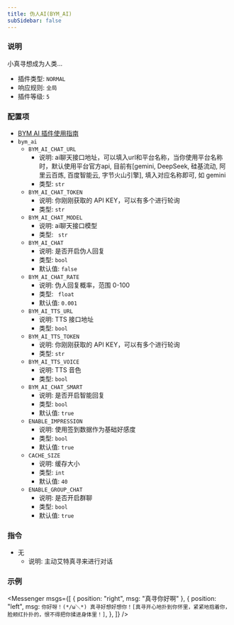 ```yaml
---
title: 伪人AI(BYM_AI)
subSidebar: false
---
```



### 说明

小真寻想成为人类...

- 插件类型: `NORMAL`
- 响应规则: `全局`
- 插件等级: `5`

### 配置项

- [BYM AI 插件使用指南](https://github.com/zhenxun-org/zhenxun_bot_plugins/tree/main/plugins/bym_ai#readme)
- `bym_ai`
  - `BYM_AI_CHAT_URL`
    - 说明: ai聊天接口地址，可以填入url和平台名称，当你使用平台名称时，默认使用平台官方api, 目前有[gemini, DeepSeek, 硅基流动, 阿里云百炼, 百度智能云, 字节火山引擎], 填入对应名称即可, 如 gemini
    - 类型: `str`
  - `BYM_AI_CHAT_TOKEN`
    - 说明: 你刚刚获取的 API KEY，可以有多个进行轮询
    - 类型: `str`
  - `BYM_AI_CHAT_MODEL`
    - 说明: ai聊天接口模型
    - 类型: `	str`
  - `BYM_AI_CHAT`
    - 说明: 是否开启伪人回复
    - 类型: `bool`
    - 默认值: `false`
  - `BYM_AI_CHAT_RATE`
    - 说明: 伪人回复概率，范围 0-100
    - 类型: `	float`
    - 默认值: `0.001`
  - `BYM_AI_TTS_URL`
    - 说明: TTS 接口地址
    - 类型: `bool`
  - `BYM_AI_TTS_TOKEN`
    - 说明: 你刚刚获取的 API KEY，可以有多个进行轮询
    - 类型: `str`
  - `BYM_AI_TTS_VOICE`
    - 说明: TTS 音色
    - 类型: `bool`
  - `BYM_AI_CHAT_SMART`
    - 说明: 是否开启智能回复
    - 类型: `bool`
    - 默认值: `true`
  - `ENABLE_IMPRESSION`
    - 说明: 使用签到数据作为基础好感度
    - 类型: `bool`
    - 默认值: `true`
  - `CACHE_SIZE`
    - 说明: 缓存大小
    - 类型: `int`
    - 默认值: `40`
  - `ENABLE_GROUP_CHAT`
    - 说明: 是否开启群聊
    - 类型: `bool`
    - 默认值: `true`
  
### 指令

- 无
  - 说明: 主动艾特真寻来进行对话

### 示例

<Messenger
  msgs={[
    { position: "right", msg: "真寻你好啊" },
    {
      position: "left",
      msg: `你好呀！(*/ω＼*) 真寻好想好想你！[真寻开心地扑到你怀里，紧紧地抱着你，脸颊红扑扑的，恨不得把你揉进身体里！]`,
    },
  ]}
/>
